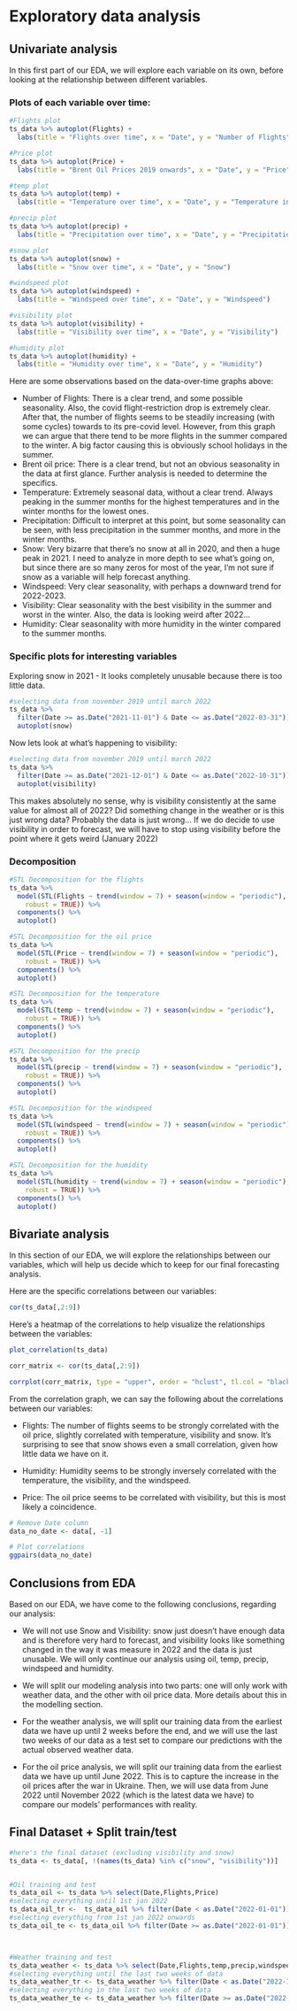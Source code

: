 # Exploratory data analysis 

## Univariate analysis

In this first part of our EDA, we will explore each variable on its own, before looking at the relationship between different variables.

### Plots of each variable over time: 

```r
#Flights plot 
ts_data %>% autoplot(Flights) +
  labs(title = "Flights over time", x = "Date", y = "Number of Flights")

#Price plot
ts_data %>% autoplot(Price) +
  labs(title = "Brent Oil Prices 2019 onwards", x = "Date", y = "Price")

#temp plot
ts_data %>% autoplot(temp) +
  labs(title = "Temperature over time", x = "Date", y = "Temperature in Celsius")

#precip plot
ts_data %>% autoplot(precip) +
  labs(title = "Precipitation over time", x = "Date", y = "Precipitation")

#snow plot
ts_data %>% autoplot(snow) +
  labs(title = "Snow over time", x = "Date", y = "Snow")

#windspeed plot
ts_data %>% autoplot(windspeed) +
  labs(title = "Windspeed over time", x = "Date", y = "Windspeed")

#visibility plot
ts_data %>% autoplot(visibility) +
  labs(title = "Visibility over time", x = "Date", y = "Visibility")

#humidity plot
ts_data %>% autoplot(humidity) +
  labs(title = "Humidity over time", x = "Date", y = "Humidity")


```
Here are some observations based on the data-over-time graphs above: 

- Number of Flights: There is a clear trend, and some possible seasonality. Also, the covid flight-restriction drop is extremely clear. After that, the number of flights seems to be steadily increasing (with some cycles) towards to its pre-covid level. However, from this graph we can argue that there tend to be more flights in the summer compared to the winter. A big factor causing this is obviously school holidays in the summer.
- Brent oil price: There is a clear trend, but not an obvious seasonality in the data at first glance. Further analysis is needed to determine the specifics.
- Temperature: Extremely seasonal data, without a clear trend. Always peaking in the summer months for the highest temperatures and in the winter months for the lowest ones.
- Precipitation: Difficult to interpret at this point, but some seasonality can be seen, with less precipitation in the summer months, and more in the winter months.
- Snow: Very bizarre that there's no snow at all in 2020, and then a huge peak in 2021. I need to analyze in more depth to see what's going on, but since there are so many zeros for most of the year, I'm not sure if snow as a variable will help forecast anything. 
- Windspeed: Very clear seasonality, with perhaps a downward trend for 2022-2023. 
- Visibility: Clear seasonality with the best visibility in the summer and worst in the winter. Also, the data is looking weird after 2022...
- Humidity: Clear seasonality with more humidity in the winter compared to the summer months.

### Specific plots for interesting variables 

Exploring snow in 2021 - It looks completely unusable because there is too little data. 

```r
#selecting data from november 2019 until march 2022 
ts_data %>% 
  filter(Date >= as.Date("2021-11-01") & Date <= as.Date("2022-03-31")) %>% 
  autoplot(snow)
```

Now lets look at what's happening to visibility:

```r
#selecting data from november 2019 until march 2022 
ts_data %>% 
  filter(Date >= as.Date("2021-12-01") & Date <= as.Date("2022-10-31")) %>% 
  autoplot(visibility)
```

This makes absolutely no sense, why is visibility consistently at the same value for almost all of 2022? Did something change in the weather or is this just wrong data? Probably the data is just wrong... If we do decide to use visibility in order to forecast, we will have to stop using visibility before the point where it gets weird (January 2022)

### Decomposition 

```r
#STL Decomposition for the flights
ts_data %>%
  model(STL(Flights ~ trend(window = 7) + season(window = "periodic"),
    robust = TRUE)) %>%
  components() %>%
  autoplot()

#STL Decomposition for the oil price
ts_data %>%
  model(STL(Price ~ trend(window = 7) + season(window = "periodic"),
    robust = TRUE)) %>%
  components() %>%
  autoplot()

#STL Decomposition for the temperature
ts_data %>%
  model(STL(temp ~ trend(window = 7) + season(window = "periodic"),
    robust = TRUE)) %>%
  components() %>%
  autoplot()

#STL Decomposition for the precip
ts_data %>%
  model(STL(precip ~ trend(window = 7) + season(window = "periodic"),
    robust = TRUE)) %>%
  components() %>%
  autoplot()

#STL Decomposition for the windspeed
ts_data %>%
  model(STL(windspeed ~ trend(window = 7) + season(window = "periodic"),
    robust = TRUE)) %>%
  components() %>%
  autoplot()

#STL Decomposition for the humidity
ts_data %>%
  model(STL(humidity ~ trend(window = 7) + season(window = "periodic"),
    robust = TRUE)) %>%
  components() %>%
  autoplot()

```



## Bivariate analysis

In this section of our EDA, we will explore the relationships between our variables, which will help us decide which to keep for our final forecasting analysis. 

Here are the specific correlations between our variables:

```r
cor(ts_data[,2:9])
```

Here's a heatmap of the correlations to help visualize the relationships between the variables: 

```r
plot_correlation(ts_data)

corr_matrix <- cor(ts_data[,2:9])

corrplot(corr_matrix, type = "upper", order = "hclust", tl.col = "black")
```

From the correlation graph, we can say the following about the correlations between our variables:

- Flights: The number of flights seems to be strongly correlated with the oil price, slightly correlated with temperature, visibility and snow. It's surprising to see that snow shows even a small correlation, given how little data we have on it. 

- Humidity: Humidity seems to be strongly inversely correlated with the temperature, the visibility, and the windspeed. 
- Price: The oil price seems to be correlated with visibility, but this is most likely a coincidence. 

```r
# Remove Date column
data_no_date <- data[, -1]

# Plot correlations
ggpairs(data_no_date)

```


## Conclusions from EDA

Based on our EDA, we have come to the following conclusions, regarding our analysis: 

- We will not use Snow and Visibility: snow just doesn't have enough data and is therefore very hard to forecast, and visibility looks like something changed in the way it was measure in 2022 and the data is just unusable. We will only continue our analysis using oil, temp, precip, windspeed and humidity.  

- We will split our modeling analysis into two parts: one will only work with weather data, and the other with oil price data. More details about this in the modelling section.

- For the weather analysis, we will split our training data from the earliest data we have up until 2 weeks before the end, and we will use the last two weeks of our data as a test set to compare our predictions with the actual observed weather data. 

- For the oil price analysis, we will split our training data from the earliest data we have up until June 2022. This is to capture the increase in the oil prices after the war in Ukraine. Then, we will use data from June 2022 until November 2022 (which is the latest data we have) to compare our models' performances with reality. 

## Final Dataset + Split train/test 

```r
#here's the final dataset (excluding visibility and snow)
ts_data <- ts_data[, !(names(ts_data) %in% c("snow", "visibility"))]


#Oil training and test
ts_data_oil <- ts_data %>% select(Date,Flights,Price)
#selecting everything until 1st jan 2022
ts_data_oil_tr <-  ts_data_oil %>% filter(Date < as.Date("2022-01-01"))
#selecting everything from 1st jan 2022 onwards
ts_data_oil_te <- ts_data_oil %>% filter(Date >= as.Date("2022-01-01"))



#Weather training and test
ts_data_weather <- ts_data %>% select(Date,Flights,temp,precip,windspeed,humidity)
#selecting everything until the last two weeks of data
ts_data_weather_tr <- ts_data_weather %>% filter(Date < as.Date("2022-10-31"))
#selecting everything in the last two weeks of data
ts_data_weather_te <- ts_data_weather %>% filter(Date >= as.Date("2022-10-31"))

```



